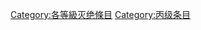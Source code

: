 {{Articles by Quality| topic=灭绝|project=灭绝|format=toc}}
{{Wikipedia category}}
{{emptycat}}
[[Category:各等級灭绝條目|Category:各等級灭绝條目]]
[[Category:丙级条目‎|Category:丙级条目‎]]